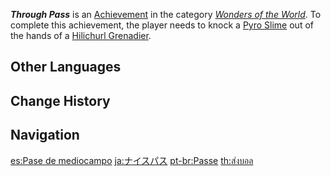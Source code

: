 {{Achievement Infobox
|id           = 82014
|order id     = 2014
|category     = Wonders of the World
|description  = Knock a Pyro Slime out of the hands of a [[Hilichurl Grenadier]].
|requirements = 
|primogems    = 5
|tracking     = 
|hidden       = 1
|topic        = Hilichurl Grenadier
|type         = Exploration
}}
'''''Through Pass''''' is an [[Achievement]] in the category ''[[Wonders of the World]]''. To complete this achievement, the player needs to knock a [[Pyro Slime]] out of the hands of a [[Hilichurl Grenadier]].
<!--
==Trivia==

==Video Guides==
{{EVT
|video1   = 
|caption1 = 
}}
-->
==Other Languages==
{{Other Languages
|en      = Through Pass
|zhs     = 传球
|zhs_rm  = Chuán Qiú
|zht     = 傳球
|zht_rm  = Chuán Qiú
|zh_tl   = Pass the Ball
|ja      = ナイスパス
|ja_rm   = Naisu Pasu
|ja_tl   = Nice Pass
|ko      = 패스
|ko_tl   = Pass
|es      = Pase de mediocampo
|es_tl   = Midfield Pass
|fr      = Passe décisive
|fr_tl   = Assist
|ru      = Давай пас!
|ru_tl   = Pass!
|th      = ส่งบอล
|th_rm   = 
|th_tl   = 
|vi      = Truyền Bóng
|vi_tl   = 
|de      = Ballabgabe
|de_tl   = Ball Transfer
|id      = Oper Bola
|id_tl   = Pass the Ball
|pt      = Passe
|pt_tl   = Pass
|tr      = Vurkaç
|tr_tl   = Hit and Run
|it      = Passaggio filtrante
|it_tl   = 
}}

==Change History==
{{Change History|1.0}}
<!--
==References==
{{Reflist}}
-->
==Navigation==
{{Achievement Navbox|Wonders of the World|Exploration}}

[[es:Pase de mediocampo]]
[[ja:ナイスパス]]
[[pt-br:Passe]]
[[th:ส่งบอล]]